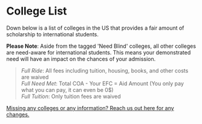 # College List



Down below is a list of colleges in the US that provides a fair amount of scholarship to international students.

**Please Note**: Aside from the tagged 'Need Blind' colleges, all other colleges are need-aware for international students. This means your demonstrated need will have an impact on the chances of your admission.

> *Full Ride*: All fees including tuition, housing, books, and other costs are waived\
> *Full Need Met*: Total COA - Your EFC = Aid Amount (You only pay what you can pay, it can even be 0$)\
> *Full Tuition*: Only tuition fees are waived

<CollegeListCards />

[Missing any colleges or any information? Reach us out here for any changes.](mailto:hello@beyondborders.wiki)